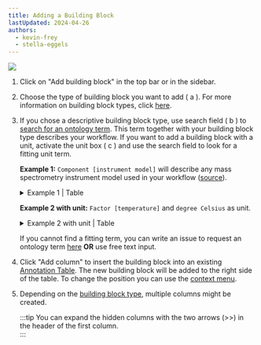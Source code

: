 ```yaml
---
title: Adding a Building Block
lastUpdated: 2024-04-26
authors: 
  - kevin-frey
  - stella-eggels
---
```


![](@images/swate/swate-alpha-add-building-block03.png)


<Steps>

1. Click on "Add building block" in the top bar or in the sidebar.
2. Choose the type of building block you want to add ( a ). For more information on building block types, click [here](../building-block-types).
3. If you chose a descriptive building block type, use search field ( b ) to [search for an ontology term](../term-search). This term together with your building block type describes your workflow. If you want to add a building block with a unit, activate the unit box ( c ) and use the search field to look for a fitting unit term.
  
    **Example 1:** `Component [instrument model]` will describe any mass spectrometry instrument model used in your workflow ([source](http://www.ontobee.org/ontology/MS?iri=http://purl.obolibrary.org/obo/MS_1000031)).
        
    <details>
      <summary>Example 1 | Table</summary>
      <p>

      | Component [instrument model] 	| TSR (MS:1000031) 	| TAN (MS:1000031) 	|
      |------------------------------	|------------------------------	|------------------------------------	|

      </p>
    </details>

    **Example 2 with unit:** `Factor [temperature]` and `degree Celsius` as unit.

    <details>
      <summary>Example 2 with unit | Table</summary>
      <p>

      | Factor [temperature] 	| Unit 	| TSR (PATO:0000146) 	| TAN (PATO:0000146) 	|
      |----------------------	|------	|--------------------------------	|--------------------------------------	|

      </p>
    </details>

    If you cannot find a fitting term, you can write an issue to request an ontology term [here](https://github.com/nfdi4plants/nfdi4plants_ontology/issues/new/choose) **OR** use free text input.

4. Click "Add column" to insert the building block into an existing [Annotation Table](../annotation-table). The new building block will be added to the right side of the table. To change the position you can use the [context menu](../context-menu).

5. Depending on the [building block type](../building-block-types), multiple columns might be created.

    :::tip
    You can expand the hidden columns with the two arrows (>>) in the header of the first column.   
    :::

</Steps>

